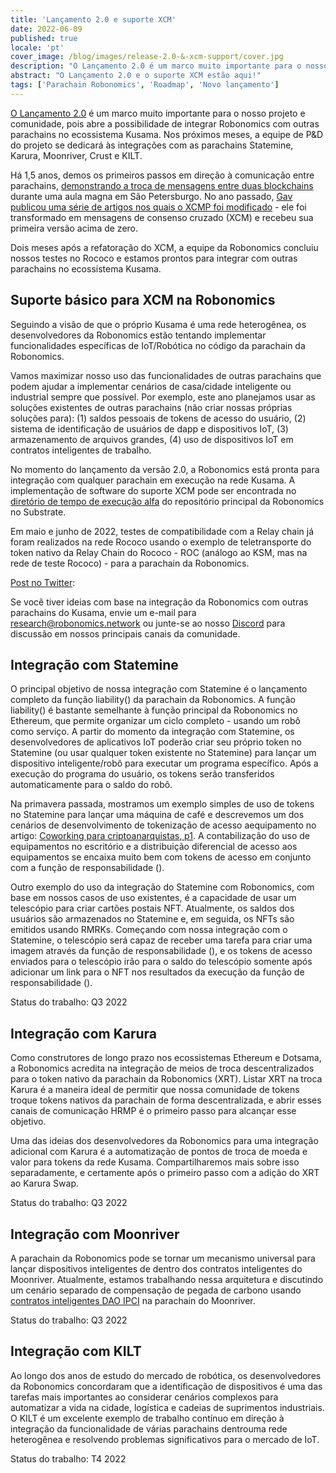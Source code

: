 ```yaml
---
title: 'Lançamento 2.0 e suporte XCM'
date: 2022-06-09
published: true
locale: 'pt'
cover_image: /blog/images/release-2.0-&-xcm-support/cover.jpg
description: "O Lançamento 2.0 é um marco muito importante para o nosso projeto e comunidade, pois abre a possibilidade de integrar Robonomics com outras parachains no ecossistema Kusama. Nos próximos meses, a equipe de P&D do projeto se dedicará às integrações com as parachains Statemine, Karura, Moonriver, Crust e KILT."
abstract: "O Lançamento 2.0 e o suporte XCM estão aqui!"
tags: ['Parachain Robonomics', 'Roadmap', 'Novo lançamento']
---
```


[O Lançamento 2.0](https://github.com/airalab/robonomics/releases/tag/v2.0.0) é um marco muito importante para o nosso projeto e comunidade, pois abre a possibilidade de integrar Robonomics com outras parachains no ecossistema Kusama. Nos próximos meses, a equipe de P&D do projeto se dedicará às integrações com as parachains Statemine, Karura, Moonriver, Crust e KILT.

Há 1,5 anos, demos os primeiros passos em direção à comunicação entre parachains, [demonstrando a troca de mensagens entre duas blockchains](https://wiki.robonomics.network/docs/en/cross-chain-messages/) durante uma aula magna em São Petersburgo. No ano passado, [Gav publicou uma série de artigos nos quais o XCMP foi modificado](https://medium.com/polkadot-network/xcm-the-cross-consensus-message-format-3b77b1373392) - ele foi transformado em mensagens de consenso cruzado (XCM) e recebeu sua primeira versão acima de zero.

Dois meses após a refatoração do XCM, a equipe da Robonomics concluiu nossos testes no Rococo e estamos prontos para integrar com outras parachains no ecossistema Kusama.

## Suporte básico para XCM na Robonomics

Seguindo a visão de que o próprio Kusama é uma rede heterogênea, os desenvolvedores da Robonomics estão tentando implementar funcionalidades específicas de IoT/Robótica no código da parachain da Robonomics.

Vamos maximizar nosso uso das funcionalidades de outras parachains que podem ajudar a implementar cenários de casa/cidade inteligente ou industrial sempre que possível. Por exemplo, este ano planejamos usar as soluções existentes de outras parachains (não criar nossas próprias soluções para): (1) saldos pessoais de tokens de acesso do usuário, (2) sistema de identificação de usuários de dapp e dispositivos IoT, (3) armazenamento de arquivos grandes, (4) uso de dispositivos IoT em contratos inteligentes de trabalho.

No momento do lançamento da versão 2.0, a Robonomics está pronta para integração com qualquer parachain em execução na rede Kusama. A implementação de software do suporte XCM pode ser encontrada no [diretório de tempo de execução alfa](https://github.com/airalab/robonomics/tree/master/runtime/alpha) do repositório principal da Robonomics no Substrate.

Em maio e junho de 2022, testes de compatibilidade com a Relay chain já foram realizados na rede Rococo usando o exemplo de teletransporte do token nativo da Relay Chain do Rococo - ROC (análogo ao KSM, mas na rede de teste Rococo) - para a parachain da Robonomics.

<YouTube id="https://youtu.be/BJHSFDZt0y4" posterQuality="max"/>

[Post no Twitter](https://twitter.com/AIRA_Robonomics/status/1534081132765097984):

<Tweet id="https://twitter.com/AIRA_Robonomics/status/1534081132765097984" />

Se você tiver ideias com base na integração da Robonomics com outras parachains do Kusama, envie um e-mail para research@robonomics.network ou junte-se ao nosso [Discord](https://discord.gg/atduhWZpVr) para discussão em nossos principais canais da comunidade.

## Integração com Statemine

O principal objetivo de nossa integração com Statemine é o lançamento completo da função liability() da parachain da Robonomics. A função liability() é bastante semelhante à função principal da Robonomics no Ethereum, que permite organizar um ciclo completo - usando um robô como serviço. A partir do momento da integração com Statemine, os desenvolvedores de aplicativos IoT poderão criar seu próprio token no Statemine (ou usar qualquer token existente no Statemine) para lançar um dispositivo inteligente/robô para executar um programa específico. Após a execução do programa do usuário, os tokens serão transferidos automaticamente para o saldo do robô.

Na primavera passada, mostramos um exemplo simples de uso de tokens no Statemine para lançar uma máquina de café e descrevemos um dos cenários de desenvolvimento de tokenização de acesso aequipamento no artigo: [Coworking para criptoanarquistas, p1](https://blog.aira.life/coworking-for-crypto-anarchists-p1-5ebecb252f2d). A contabilização do uso de equipamentos no escritório e a distribuição diferencial de acesso aos equipamentos se encaixa muito bem com tokens de acesso em conjunto com a função de responsabilidade ().

Outro exemplo do uso da integração do Statemine com Robonomics, com base em nossos casos de uso existentes, é a capacidade de usar um telescópio para criar cartões postais NFT. Atualmente, os saldos dos usuários são armazenados no Statemine e, em seguida, os NFTs são emitidos usando RMRKs. Começando com nossa integração com o Statemine, o telescópio será capaz de receber uma tarefa para criar uma imagem através da função de responsabilidade (), e os tokens de acesso enviados para o telescópio irão para o saldo do telescópio somente após adicionar um link para o NFT nos resultados da execução da função de responsabilidade ().

Status do trabalho: Q3 2022

## Integração com Karura

Como construtores de longo prazo nos ecossistemas Ethereum e Dotsama, a Robonomics acredita na integração de meios de troca descentralizados para o token nativo da parachain da Robonomics (XRT). Listar XRT na troca Karura é a maneira ideal de permitir que nossa comunidade de tokens troque tokens nativos da parachain de forma descentralizada, e abrir esses canais de comunicação HRMP é o primeiro passo para alcançar esse objetivo.

Uma das ideias dos desenvolvedores da Robonomics para uma integração adicional com Karura é a automatização de pontos de troca de moeda e valor para tokens da rede Kusama. Compartilharemos mais sobre isso separadamente, e certamente após o primeiro passo com a adição do XRT ao Karura Swap.

Status do trabalho: Q3 2022

## Integração com Moonriver

A parachain da Robonomics pode se tornar um mecanismo universal para lançar dispositivos inteligentes de dentro dos contratos inteligentes do Moonriver. Atualmente, estamos trabalhando nessa arquitetura e discutindo um cenário separado de compensação de pegada de carbono usando [contratos inteligentes DAO IPCI](https://github.com/DAO-IPCI/DAO-IPCI) na parachain do Moonriver.

Status do trabalho: Q3 2022

## Integração com KILT

Ao longo dos anos de estudo do mercado de robótica, os desenvolvedores da Robonomics concordaram que a identificação de dispositivos é uma das tarefas mais importantes ao considerar cenários complexos para automatizar a vida na cidade, logística e cadeias de suprimentos industriais. O KILT é um excelente exemplo de trabalho contínuo em direção à integração da funcionalidade de várias parachains dentrouma rede heterogênea e resolvendo problemas significativos para o mercado de IoT.

Status do trabalho: T4 2022